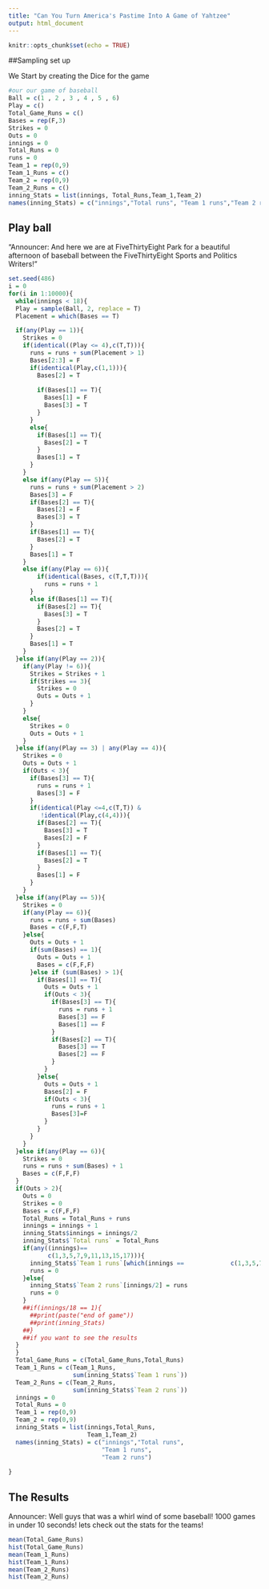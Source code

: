 ---
title: "Can You Turn America's Pastime Into A Game of Yahtzee"
output: html_document
---

```{r setup, include=FALSE}
knitr::opts_chunk$set(echo = TRUE)
```

##Sampling set up

We Start by creating the Dice for the game

```{r sampling}

#our our game of baseball
Ball = c(1 , 2 , 3 , 4 , 5 , 6)
Play = c()
Total_Game_Runs = c()
Bases = rep(F,3)
Strikes = 0
Outs = 0
innings = 0
Total_Runs = 0
runs = 0
Team_1 = rep(0,9)
Team_1_Runs = c()
Team_2 = rep(0,9)
Team_2_Runs = c()
inning_Stats = list(innings, Total_Runs,Team_1,Team_2)
names(inning_Stats) = c("innings","Total runs", "Team 1 runs","Team 2 runs")

```

## Play ball

"Announcer: And here we are at FiveThirtyEight Park for a beautiful afternoon of baseball between the FiveThirtyEight Sports and Politics Writers!"

```{r Ball, echo=FALSE}
set.seed(486)
i = 0
for(i in 1:10000){
  while(innings < 18){
  Play = sample(Ball, 2, replace = T)
  Placement = which(Bases == T)

  if(any(Play == 1)){
    Strikes = 0
    if(identical((Play <= 4),c(T,T))){
      runs = runs + sum(Placement > 1)
      Bases[2:3] = F
      if(identical(Play,c(1,1))){
        Bases[2] = T
    
        if(Bases[1] == T){
          Bases[1] = F
          Bases[3] = T
        }
      }
      else{
        if(Bases[1] == T){
          Bases[2] = T
        }
        Bases[1] = T
      }
    }
    else if(any(Play == 5)){
      runs = runs + sum(Placement > 2)
      Bases[3] = F
      if(Bases[2] == T){
        Bases[2] = F
        Bases[3] = T
      }
      if(Bases[1] == T){
        Bases[2] = T
      }
      Bases[1] = T
    } 
    else if(any(Play == 6)){
        if(identical(Bases, c(T,T,T))){
          runs = runs + 1
      }
      else if(Bases[1] == T){
        if(Bases[2] == T){
          Bases[3] = T
        }
        Bases[2] = T
      }
      Bases[1] = T
    }
  }else if(any(Play == 2)){
    if(any(Play != 6)){
      Strikes = Strikes + 1
      if(Strikes == 3){
        Strikes = 0
        Outs = Outs + 1
      }
    }
    else{
      Strikes = 0
      Outs = Outs + 1
    }
  }else if(any(Play == 3) | any(Play == 4)){
    Strikes = 0
    Outs = Outs + 1
    if(Outs < 3){
      if(Bases[3] == T){
        runs = runs + 1
        Bases[3] = F
      }
      if(identical(Play <=4,c(T,T)) & 
         !identical(Play,c(4,4))){
        if(Bases[2] == T){
          Bases[3] = T
          Bases[2] = F
        }
        if(Bases[1] == T){
          Bases[2] = T
        }
        Bases[1] = F
      }
    }  
  }else if(any(Play == 5)){
    Strikes = 0
    if(any(Play == 6)){
      runs = runs + sum(Bases)
      Bases = c(F,F,T)
    }else{
      Outs = Outs + 1
      if(sum(Bases) == 1){
        Outs = Outs + 1
        Bases = c(F,F,F)
      }else if (sum(Bases) > 1){
        if(Bases[1] == T){
          Outs = Outs + 1
          if(Outs < 3){
            if(Bases[3] == T){
              runs = runs + 1
              Bases[3] == F
              Bases[1] == F
            }
            if(Bases[2] == T){
              Bases[3] == T
              Bases[2] == F
            }
          }
        }else{
          Outs = Outs + 1
          Bases[2] = F
          if(Outs < 3){
            runs = runs + 1
            Bases[3]=F
          }
        }
      }
    }  
  }else if(any(Play == 6)){
    Strikes = 0
    runs = runs + sum(Bases) + 1
    Bases = c(F,F,F)
  }
  if(Outs > 2){
    Outs = 0
    Strikes = 0
    Bases = c(F,F,F)
    Total_Runs = Total_Runs + runs
    innings = innings + 1
    inning_Stats$innings = innings/2
    inning_Stats$`Total runs` = Total_Runs
    if(any((innings)==
           c(1,3,5,7,9,11,13,15,17))){
      inning_Stats$`Team 1 runs`[which(innings ==             c(1,3,5,7,9,11,13,15,17))]   = runs
      runs = 0
    }else{
      inning_Stats$`Team 2 runs`[innings/2] = runs
      runs = 0
    }
    ##if(innings/18 == 1){
      ##print(paste("end of game"))
      ##print(inning_Stats)
    ##}
    ##if you want to see the results
  }
  }
  Total_Game_Runs = c(Total_Game_Runs,Total_Runs)
  Team_1_Runs = c(Team_1_Runs, 
                  sum(inning_Stats$`Team 1 runs`))
  Team_2_Runs = c(Team_2_Runs, 
                  sum(inning_Stats$`Team 2 runs`))
  innings = 0
  Total_Runs = 0
  Team_1 = rep(0,9)
  Team_2 = rep(0,9)
  inning_Stats = list(innings,Total_Runs,
                      Team_1,Team_2)
  names(inning_Stats) = c("innings","Total runs", 
                          "Team 1 runs",
                          "Team 2 runs")
  
}

```

## The Results

Announcer: Well guys that was a whirl wind of some baseball! 1000 games in under 10 seconds! lets check out the stats for the teams!

```{r results}
mean(Total_Game_Runs)
hist(Total_Game_Runs)
mean(Team_1_Runs)
hist(Team_1_Runs)
mean(Team_2_Runs)
hist(Team_2_Runs)
```
